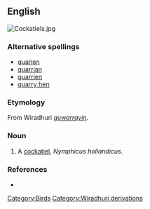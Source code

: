 ==English==
[[Image:Cockatiels.jpg|thumb|right]]
{{wikipedia|Cockatiel}}
===Alternative spellings===
*[[quarien]]
*[[quarrian]]
*[[quarrien]]
*[[quarry hen]]
===Etymology===
From Wiradhuri ''[[guwarrayiŋ]]''.
===Noun===
{{en-noun}}

# A [[cockatiel]], ''Nymphicus hollandicus''.
===References===
*{{cite book |author=Dixon, R. M. W., Bruce Moore, W. S. Ramson, Mandy Thomas |year=2006 |title=Australian Aboriginal Words in English: Their Origin and Meaning |edition=2nd ed. |publisher=Oxford University Press |id=ISBN 0-19-554073-5 |pages=p. 87}}
[[Category:Birds]]
[[Category:Wiradhuri derivations]]